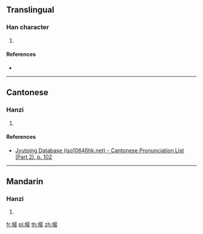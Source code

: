 {{character info/new}}
==Translingual==

===Han character===
{{Han char|rn=50|rad=巾|as=08|sn=11|four=|canj=LBYTV|ids=⿰巾妾}}

# {{defn|Han|sort=巾08}}

====References====
* {{Han ref|kx=0333.150|dkj=08959|dj=0640.040|hdz=10745.170|uh=5E39|ud=24121}}

----

==Cantonese==

===Hanzi===
{{yue-hanzi|jyut=[[saap3]]|y=saap3}}

# {{defn|lang=yue|sort=巾08}}

====References====
* [http://www.iso10646hk.net/jp/document/download.jsp Jyutping Database (iso10646hk.net) - Cantonese Pronunciation List (Part 2), p. 102]

----

==Mandarin==

===Hanzi===
{{cmn-hanzi|pin=[[shà]] ([[sha4]])|wg=sha<sup>4</sup>}}

# {{defn|lang=cmn|sort=巾08}}

[[fr:帹]]
[[pl:帹]]
[[th:帹]]
[[zh:帹]]